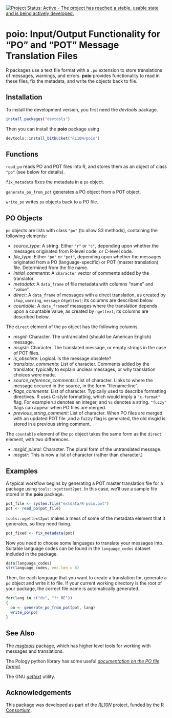 [![Project Status: Active - The project has reached a stable, usable state and is being actively developed.](http://www.repostatus.org/badges/0.1.0/active.svg)](http://www.repostatus.org/#active)

# **poio**: Input/Output Functionality for "PO" and "POT" Message Translation Files

R packages use a text file format with a `.po` extension to store translations of messages, warnings, and errors.  **poio** provides functionality to read in these files, fix the metadata, and write the objects back to file.

## Installation

To install the development version, you first need the *devtools* package.

```r
install.packages("devtools")
```

Then you can install the **poio** package using

```r
devtools::install_bitbucket("RL10N/poio")
```

## Functions

`read_po` reads PO and POT files into R, and stores them as an object of class `"po"` (see below for details).

`fix_metadata` fixes the metadata in a `po` object.

`generate_po_from_pot` generates a PO object from a POT object.

`write_po` writes `po` objects back to a PO file.

## PO Objects

`po` objects are lists with class `"po"` (to allow S3 methods), containing the following elements:

- *source_type*: A string.  Either `"r"` or `"c"`, depending upon whether the messages originated from R-level code, or C-level code.
- *file_type*: Either `"po"` or `"pot"`, depending upon whether the messages originated from a PO (language-specific) or POT (master translation) file. Determined from the file name.
- *initial_comments*: A `character` vector of comments added by the translator.
- *metadata*: A `data_frame` of file metadata with columns "name" and "value".
- *direct*: A `data_frame` of messages with a direct translation, as created by `stop`,
`warning`, `message` or`gettext`; its columns are described below.
- *countable*: A `data_frame`of messages where the translation depends upon a countable value, as created by `ngettext`; its columns are described below.

The `direct` element of the `po` object has the following columns.

- *msgid*: Character. The untranslated (should be American English) message.
- *msgstr*: Character. The translated message, or empty strings in the case of POT files.
- *is_obsolete*: Logical. Is the message obsolete?
- *translator_comments*: List of character. Comments added by the translator, typically to explain unclear messages, or why translation choices were made.
- *source_reference_comments*: List of character. Links to where the message occured in the source, in the form "filename:line".
- *flags_comments*: List of character. Typically used to describe formatting directives. R uses C-style formatting, which would imply a `"c-format"` flag.  For example `%d` denotes an integer, and `%s` denotes a string. `"fuzzy"` flags can appear when PO files are merged.
- *previous_string_comment*: List of character. When PO files are merged with an updated POT file ,and a fuzzy flag is generated, the old msgid is stored in a previous string comment.

The `countable` element of the `po` object takes the same form as the `direct` element, with two differences.

- *msgid_plural*: Character. The plural form of the untranslated message.
- *msgstr*: This is now a list of character (rather than character.)

## Examples

A typical workflow begins by generating a POT master translation file for a package using `tools::xgettext2pot`.  In this case, we'll use a sample file stored in the **poio** package.

```r
pot_file <- system.file("extdata/R-poio.pot")
pot <- read_po(pot_file)
```

`tools::xgettext2pot` makes a mess of some of the metadata element that it generates, so they need fixing.

```r
pot_fixed <- fix_metadata(pot)
```

Now you need to choose some languages to translate your messages into.  Suitable language codes can be found in the `language_codes` dataset included in the package.

```r
data(language_codes)
str(language_codes, vec.len = 8)
```

Then, for each language that you want to create a translation for, generate a `po` object and write it to file. If your current working directory is the root of your package, the correct file name is automatically generated.

```r
for(lang in c("de", "fr_BE"))
{
  po <- generate_po_from_pot(pot, lang)
  write_po(po)
}
```

## See Also

The [*msgtools*](http://github.com/RL10N/msgtools) package, which has higher level tools for working with messages and translations.

The Pology python library has some useful [*documentation on the PO file format*](http://pology.nedohodnik.net/doc/user/en_US/ch-poformat.html).

The GNU [*gettext*](https://www.gnu.org/software/gettext/manual/html_node/index.html) utility.

## Acknowledgements

This package was developed as part of the [*RL10N*](https://rl10n.github.io) project, funded by the [R Consortium](https://www.r-consortium.org/).

